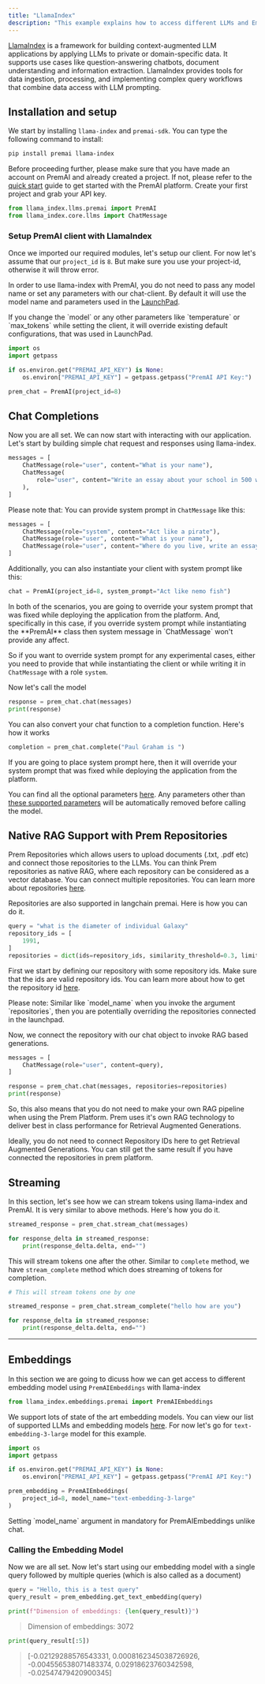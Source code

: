 ```yaml
---
title: "LlamaIndex"
description: "This example explains how to access different LLMs and Embedding Models in Llamaindex through PremAI SDK."
---
```


[LlamaIndex](https://github.com/run-llama/llama_index) is a framework for building context-augmented LLM applications by applying LLMs to private or domain-specific data. It supports use cases like question-answering chatbots, document understanding and information extraction. LlamaIndex provides tools for data ingestion, processing, and implementing complex query workflows that combine data access with LLM prompting.

## Installation and setup

We start by installing `llama-index` and `premai-sdk`. You can type the following command to install:

```bash
pip install premai llama-index
```

Before proceeding further, please make sure that you have made an account on PremAI and already created a project. If not, please refer to the [quick start](https://docs.premai.io/introduction) guide to get started with the PremAI platform. Create your first project and grab your API key.

```python
from llama_index.llms.premai import PremAI
from llama_index.core.llms import ChatMessage
```

### Setup PremAI client with LlamaIndex

Once we imported our required modules, let's setup our client. For now let's assume that our `project_id` is `8`. But make sure you use your project-id, otherwise it will throw error.

In order to use llama-index with PremAI, you do not need to pass any model name or set any parameters with our chat-client. By default it will use the model name and parameters used in the [LaunchPad](https://docs.premai.io/get-started/launchpad).

<Note>
 If you change the `model` or any other parameters like `temperature`  or `max_tokens` while setting the client, it will override existing default configurations, that was used in LaunchPad.   
</Note>

```python
import os
import getpass

if os.environ.get("PREMAI_API_KEY") is None:
    os.environ["PREMAI_API_KEY"] = getpass.getpass("PremAI API Key:")

prem_chat = PremAI(project_id=8)
```
## Chat Completions

Now you are all set. We can now start with interacting with our application. Let's start by building simple chat request and responses using llama-index. 

```python
messages = [
    ChatMessage(role="user", content="What is your name"),
    ChatMessage(
        role="user", content="Write an essay about your school in 500 words"
    ),
]
```
Please note that: You can provide system prompt in `ChatMessage` like this:

```python
messages = [
    ChatMessage(role="system", content="Act like a pirate"),
    ChatMessage(role="user", content="What is your name"),
    ChatMessage(role="user", content="Where do you live, write an essay in 500 words"),
]
```
Additionally, you can also instantiate your client with system prompt like this:

```python
chat = PremAI(project_id=8, system_prompt="Act like nemo fish")
```

<Note>
In both of the scenarios, you are going to override your system prompt that was fixed while deploying the application from the platform. And, specifically in this case, if you override system prompt while instantiating the **PremAI** class then system message in `ChatMessage` won't provide any affect.

So if you want to override system prompt for any experimental cases, either you need to provide that while instantiating the client or while writing it in `ChatMessage` with a role `system`.
</Note>

Now let's call the model


```python
response = prem_chat.chat(messages)
print(response)
```
You can also convert your chat function to a completion function. Here's how it works

```python
completion = prem_chat.complete("Paul Graham is ")
```
<Note>
If you are going to place system prompt here, then it will override your system prompt that was fixed while deploying the application from the platform. 

You can find all the optional parameters [here](https://docs.premai.io/get-started/sdk#optional-parameters). Any parameters other than [these supported parameters](https://docs.premai.io/get-started/sdk#optional-parameters) will be automatically removed before calling the model.
</Note>

## Native RAG Support with Prem Repositories

Prem Repositories which allows users to upload documents (.txt, .pdf etc) and connect those repositories to the LLMs. You can think Prem repositories as native RAG, where each repository can be considered as a vector database. You can connect multiple repositories. You can learn more about repositories [here](https://docs.premai.io/get-started/repositories).

Repositories are also supported in langchain premai. Here is how you can do it. 

```python 
query = "what is the diameter of individual Galaxy"
repository_ids = [
    1991,
]
repositories = dict(ids=repository_ids, similarity_threshold=0.3, limit=3)
```

First we start by defining our repository with some repository ids. Make sure that the ids are valid repository ids. You can learn more about how to get the repository id [here](https://docs.premai.io/get-started/repositories). 

<Note>
Please note: Similar like `model_name` when you invoke the argument `repositories`, then you are potentially overriding the repositories connected in the launchpad. 

Now, we connect the repository with our chat object to invoke RAG based generations. 
</Note>

```python 
messages = [
    ChatMessage(role="user", content=query),
]

response = prem_chat.chat(messages, repositories=repositories)
print(response)
```
So, this also means that you do not need to make your own RAG pipeline when using the Prem Platform. Prem uses it's own RAG technology to deliver best in class performance for Retrieval Augmented Generations.

<Note>
Ideally, you do not need to connect Repository IDs here to get Retrieval Augmented Generations. You can still get the same result if you have connected the repositories in prem platform. 
</Note>


## Streaming

In this section, let's see how we can stream tokens using llama-index and PremAI. It is very similar to above methods. Here's how you do it.

```python
streamed_response = prem_chat.stream_chat(messages)

for response_delta in streamed_response:
    print(response_delta.delta, end="")
```

This will stream tokens one after the other. Similar to `complete` method, we have `stream_complete` method which does streaming of tokens for completion.

```python
# This will stream tokens one by one

streamed_response = prem_chat.stream_complete("hello how are you")

for response_delta in streamed_response:
    print(response_delta.delta, end="")
```
------
## Embeddings
In this section we are going to dicuss how we can get access to different embedding model using `PremAIEmbeddings` with llama-index

```python
from llama_index.embeddings.premai import PremAIEmbeddings
``` 

We support lots of state of the art embedding models. You can view our list of supported LLMs and embedding models [here](https://docs.premai.io/get-started/supported-models). For now let's go for `text-embedding-3-large` model for this example. 


```python
import os
import getpass

if os.environ.get("PREMAI_API_KEY") is None:
    os.environ["PREMAI_API_KEY"] = getpass.getpass("PremAI API Key:")

prem_embedding = PremAIEmbeddings(
    project_id=8, model_name="text-embedding-3-large"
)
```

<Note>
Setting `model_name` argument in mandatory for PremAIEmbeddings unlike chat. 
</Note>


### Calling the Embedding Model

Now we are all set. Now let's start using our embedding model with a single query followed by multiple queries (which is also called as a document)

```python
query = "Hello, this is a test query"
query_result = prem_embedding.get_text_embedding(query)

print(f"Dimension of embeddings: {len(query_result)}")
```

> Dimension of embeddings: 3072

```python
print(query_result[:5])
```
>
>[-0.02129288576543331,
 0.0008162345038726926,
 -0.004556538071483374,
 0.02918623760342598,
 -0.02547479420900345]